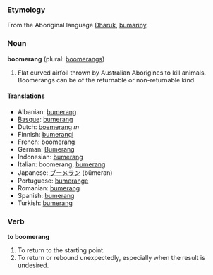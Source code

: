 ===Etymology===
From the Aboriginal language [[Dharuk]], [[bumariny]].

===Noun===
'''boomerang''' (plural: [[boomerangs]])

#Flat curved airfoil thrown by Australian Aborigines to kill animals. Boomerangs can be of the returnable or non-returnable kind.

====Translations====
*Albanian: [[bumerang]]
*[[Basque]]: [[bumerang]]
*Dutch: [[boemerang]] ''m''
*Finnish: [[bumerangi]]
*French: boomerang
*German: [[Bumerang]]
*Indonesian: [[bumerang]]
*Italian: boomerang, [[bumerang]]
*Japanese: [[ブーメラン]] (būmeran)
*Portuguese: [[bumerange]]
*Romanian: [[bumerang]]
*Spanish: [[bumerang]]
*Turkish: [[bumerang]]

===Verb===
'''to boomerang'''

#To return to the starting point.
#To return or rebound unexpectedly, especially when the result is undesired.